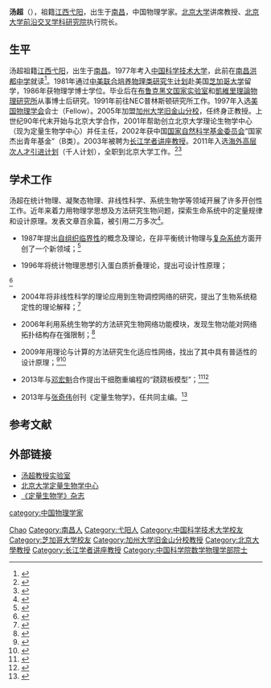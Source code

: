 {{Infobox scientist
| name = 汤超
| image =
| caption =
| birth_date = 
| birth_place = [[南昌|南昌]]
| residence = 
| nationality = 
| death_date =
| death_place =
| field = [[物理学|物理学]], [[生物学|生物学]]
| erdos_number =
| work_institution = [[北京大学|北京大学]]
| alma_mater = [[中国科技大学|中国科技大学]] <br /> [[芝加哥大学|芝加哥大学]]
| doctoral_advisor = [[利奥·卡达诺夫|利奥·卡达诺夫]]
| known_for = [[自组织临界性|自组织临界性]]<br />{{tsl|en|Bak-Tang-Wiesenfeld sandpile|}}
| prizes = 
}}

'''汤超'''（{{bd|1958年}}），祖籍[[江西|江西]][[弋阳|弋阳]]，出生于[[南昌|南昌]]，中国物理学家。[[北京大学|北京大学]]讲席教授、[[北京大学前沿交叉学科研究院|北京大学前沿交叉学科研究院]]执行院长。

== 生平 ==
汤超祖籍[[江西|江西]][[弋阳|弋阳]]，出生于[[南昌|南昌]]。1977年考入[[中国科学技术大学|中国科学技术大学]]，此前在[[南昌洪都中学|南昌洪都中学]]就读<ref>{{cite news|title=我系77级校友汤超的创新性"跷跷板模型"荣登《Cell》封面文章|url=http://mech.ustc.edu.cn/tzxw/xwdt/201305/t20130529_152063.html|accessdate=2016-10-13|agency=中国科大手机报|date=2013-05-29|deadurl=yes|archiveurl=https://web.archive.org/web/20161013150704/http://mech.ustc.edu.cn/tzxw/xwdt/201305/t20130529_152063.html|archivedate=2016-10-13}}</ref>。1981年通过[[中美联合培养物理类研究生计划|中美联合培养物理类研究生计划]]赴美国[[芝加哥大学|芝加哥大学]]留学，1986年获物理学博士学位。毕业后在[[布鲁克黑文国家实验室|布鲁克黑文国家实验室]]和[[凱維里理論物理研究所|凱維里理論物理研究所]]从事博士后研究。1991年前往NEC普林斯顿研究所工作。1997年入选[[美国物理学会|美国物理学会]]会士（Fellow）。2005年加盟[[加州大学旧金山分校|加州大学旧金山分校]]，任终身正教授。上世纪90年代末开始与北京大学合作，2001年帮助创立北京大学理论生物学中心（现为定量生物学中心）并任主任，2002年获中国[[国家自然科学基金委员会|国家自然科学基金委员会]]“国家杰出青年基金”（B类）。2003年被聘为[[长江学者讲座教授|长江学者讲座教授]]。2011年入选[[海外高层次人才引进计划|海外高层次人才引进计划]]（千人计划），全职到北京大学工作。<ref name="汤超－科学">{{cite web|url=http://cqb.pku.edu.cn/tanglab/pdf/汤超.pdf|title=汤超:定量生物学路上的自由探索者|publisher=科学中国人|date=2012-12|access-date=2020-05-10|archive-url=https://web.archive.org/web/20160304120919/http://cqb.pku.edu.cn/tanglab/pdf/%E6%B1%A4%E8%B6%85.pdf|archive-date=2016-03-04|dead-url=yes}}</ref><ref name="汤超－神州">{{cite web|url=http://www.chisa.edu.cn/szxrzz/qikan/2012no12/201212/t20121211_442659.html|title=用物理来发现新的世界|publisher=神州学人|date=2012-12|access-date=2014-08-24|archive-date=2016-03-05|archive-url=https://web.archive.org/web/20160305082156/http://www.chisa.edu.cn/szxrzz/qikan/2012no12/201212/t20121211_442659.html|dead-url=no}}</ref>

== 学术工作 ==
汤超在统计物理、凝聚态物理、非线性科学、系统生物学等领域开展了许多开创性工作。近年来着力用物理学思想及方法研究生物问题，探索生命系统中的定量规律和设计原理。发表文章百余篇，被引用二万多次<ref name="Citation">{{cite web|url=http://scholar.google.com.cn/citations?user=OnoMAckAAAAJ&hl=en&oi=ao|title=汤超－谷歌学者引用|publisher=谷歌学者|access-date=2014-08-25|archive-date=2014-08-26|archive-url=https://web.archive.org/web/20140826115732/http://scholar.google.com.cn/citations?user=OnoMAckAAAAJ&hl=en&oi=ao|dead-url=no}}</ref>。

* 1987年提出[[自组织临界性|自组织临界性]]的概念及理论，在非平衡统计物理与[[复杂系统|复杂系统]]方面开创了一个新领域；<ref name=BTW1987>{{cite journal
 | author = {{tsl|en|Per Bak|皮爾·巴克|Bak, P.}}, [[汤超|Tang, C.]] and {{tsl|en|Kurt Wiesenfeld|科特·維森菲爾德|Wiesenfeld, K.}}
 | year = 1987
 | title = Self-organized criticality: an explanation of 1/''f'' noise
 | journal = [[Physical_Review_Letters|Physical Review Letters]]
 | volume = 59
 | issue = 4
 | pages = 381–384
 | doi = 10.1103/PhysRevLett.59.381
}}</ref><ref name=BTW1988>
{{cite journal
 | author = {{tsl|en|Per Bak|皮爾·巴克|Bak, P.}}, [[汤超|Tang, C.]] and {{tsl|en|Kurt Wiesenfeld|科特·維森菲爾德|Wiesenfeld, K.}}
 | year = 1988
 | title = Self-organized criticality
 | journal = {{tsl|en|Physical Review A|}}
 | volume = 38
 | issue = 1
 | pages = 364–374
 | doi = 10.1103/PhysRevA.38.364
}}</ref> 

* 1996年将统计物理思想引入蛋白质折叠理论，提出可设计性原理；<ref name=Tang1996>
{{cite journal
 | author = {{tsl|en|Hao Li|黎顥|Li, H.}}, [[Robert_Helling|Helling, R.]], [[汤超|Tang, C.]] and {{tsl|en|Ned Wingreen||Wingreen, N.}}
 | year = 1996
 | title = Emergence of Preferred Structures in a Simple Model of Protein Folding
 | journal = [[Science|Science]]
 | volume = 273
 | issue = 5275
 | pages = 666–669
 | doi = 10.1126/science.273.5275.666
}}</ref><ref name=Tang1998>
{{cite journal
 | author = {{tsl|en|Hao Li|黎顥|Li, H.}}, [[汤超|Tang, C.]] and {{tsl|en|Ned Wingreen||Wingreen, N.}}
 | year = 1998
 | title = Are protein folds atypical?
 | journal = [[美国国家科学院院刊|Proceedings of National Academy of Sciences]]
 | volume = 95
 | issue = 9
 | pages = 4987–4990
 | doi = 
}}</ref>

* 2004年将非线性科学的理论应用到生物调控网络的研究，提出了生物系统稳定性的理论解释；<ref ame=Tang2004>{{cite journal
 | author = [[Fangting_Li|Li, F.]], [[Tao_Long|Long, T.]], {{tsl|en|Ying Lu||Lu, Y.}}, [[Qi_Ouyang|Ouyang, Q.]] and [[汤超|Tang, C.]]
 | year = 2004
 | title = The yeast cell-cycle network is robustly designed
 | journal = [[美国国家科学院院刊|Proceedings of National Academy of Sciences]]
 | volume = 101
 | issue = 14
 | pages = 4781–4786
 | doi = 10.1073/pnas.0305937101
}}</ref>

* 2006年利用系统生物学的方法研究生物网络功能模块，发现生物功能对网络拓扑结构存在强限制；<ref name=Tang2006>{{cite journal
 | author = [[Wenzhe_Ma|Ma, W.]], [[Luhua_Lai|Lai, L.]], [[Qi_Ouyang|Ouyang, Q.]] and [[汤超|Tang, C.]]
 | year = 2006
 | title = Robustness and modular design of the Drosophila segment polarity network
 | journal = {{tsl|en|Molecular Systems Biology|}}
 | volume = 2
 | issue = 
 | pages = 70
 | doi = 10.1038/msb4100111
}}</ref>

* 2009年用理论与计算的方法研究生化适应性网络，找出了其中具有普适性的设计原理；<ref name=Tang2009>{{cite journal
 | author = [[Wenzhe_Ma|Ma, W.]], [[Ala_Trusina|Trusina, A.]], [[Hana_El-Samad|El-Samad, H.]] {{tsl|en|Wendell Lim||Lim, W.}} and [[汤超|Tang, C.]]
 | year = 2009
 | title = Defining Network Topologies that Can Achieve Biochemical Adaptation
 | journal = [[Cell|Cell]]
 | volume = 138
 | issue = 4
 | pages = 760–773
 | doi = 10.1016/j.cell.2009.06.013
}}</ref><ref>{{cite web|url=http://pkunews.pku.edu.cn/xwzh/2009-08/26/content_155389.htm|title=北大汤超教授课题组对生物适应性规律的研究发表在《Cell》杂志上|access-date=2014-08-26|archive-date=2016-03-04|archive-url=https://web.archive.org/web/20160304141901/http://pkunews.pku.edu.cn/xwzh/2009-08/26/content_155389.htm|dead-url=no}}</ref>

* 2013年与[[邓宏魁|邓宏魁]]合作提出干细胞重编程的“跷跷板模型”；<ref name=Tang2013>{{cite journal
 | author = [[Jian_Shu|Shu, J.]], et al.
 | year = 2013
 | title = Induction of Pluripotency in Mouse Somatic Cells with Lineage Specifiers
 | journal = [[Cell|Cell]] 
 | volume = 153
 | issue = 5
 | pages = 963–975
 | doi = 10.1016/j.cell.2013.05.001
}}</ref><ref>{{cite web|url=http://pkunews.pku.edu.cn/xwzh/2013-05/27/content_273588.htm|title=邓宏魁与汤超研究组在《细胞》（Cell）发表封面论文报道细胞重编程过程中的创新方法和理论|access-date=2014-08-25|archive-date=2016-03-04|archive-url=https://web.archive.org/web/20160304141758/http://pkunews.pku.edu.cn/xwzh/2013-05/27/content_273588.htm|dead-url=no}}</ref>

* 2013年与[[张奇伟|张奇伟]]创刊《定量生物学》，任共同主编。<ref name="定量生物学杂志">{{cite web|url=http://journal.hep.com.cn/qb/EN/2095-4689/home.shtml|title=《定量生物学》杂志|publisher=高等教育出版社|access-date=2014-08-19|archive-date=2021-01-09|archive-url=https://web.archive.org/web/20210109165234/http://journal.hep.com.cn/qb/EN/2095-4689/home.shtml|dead-url=no}}</ref>

== 参考文献 ==
{{reflist}}

== 外部链接 ==
* [http://cqb.pku.edu.cn/tanglab/ 汤超教授实验室] {{Wayback|url=http://cqb.pku.edu.cn/tanglab/ |date=20200814134739 }}
* [http://cqb.pku.edu.cn/ 北京大学定量生物学中心] {{Wayback|url=http://cqb.pku.edu.cn/ |date=20140921165011 }}
* [http://journal.hep.com.cn/qb/EN/2095-4689/home.shtml 《定量生物学》杂志] {{Wayback|url=http://journal.hep.com.cn/qb/EN/2095-4689/home.shtml |date=20210109165234 }}

{{中国科学院数学物理学部院士}}

{{Authority control}}
{{DEFAULTSORT:TANG}}
[[Category:汤姓|Chao]]
[[Category:南昌人|Category:南昌人]]
[[Category:弋阳人|Category:弋阳人]]
[[Category:中国科学技术大学校友|Category:中国科学技术大学校友]]
[[Category:芝加哥大学校友|Category:芝加哥大学校友]]
[[Category:加州大学旧金山分校教授|Category:加州大学旧金山分校教授]]
[[Category:北京大學教授|Category:北京大學教授]]
[[Category:长江学者讲座教授|Category:长江学者讲座教授]]
[[category:中国物理学家|category:中国物理学家]]
[[Category:中国科学院数学物理学部院士|Category:中国科学院数学物理学部院士]]